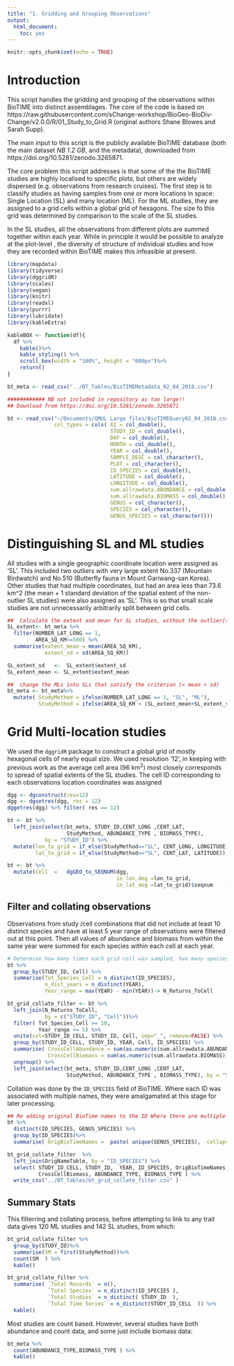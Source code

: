 ```yaml
---
title: "1. Gridding and Grouping Observations"
output:
  html_document: 
    toc: yes
---
```



```r
knitr::opts_chunk$set(echo = TRUE)
```


# Introduction

This script handles the gridding and grouping of the observations within BioTIME into distinct assemblages. The core of the code is based on https://raw.githubusercontent.com/sChange-workshop/BioGeo-BioDiv-Change/v2.0.0/R/01_Study_to_Grid.R (original authors Shane Blowes and Sarah Supp).

The main input to this script is the publicly available BioTIME database (both the main dataset *NB 1.2 GB*, and the metadata), downloaded from https://doi.org/10.5281/zenodo.3265871. 

The core problem this script addresses is that some of the the BioTIME studies are highly localised to specific plots, but others are widely dispersed (e.g. observations from research cruises). The first step is to classify studies as having samples from one or more locations in space:	Single Location (SL) and	many location (ML). For the ML studies, they are assigned to a grid cells within a global grid of hexagons. The size fo this grid was determined by comparison to the scale of the SL studies. 

In the SL studies, all the observations from different plots are summed together within each year. While in principle it would be possible to analyze at the plot-level , the diversity of structure of individual studies and how they are recorded within BioTIME makes this infeasible at present. 


```r
library(mapdata)
library(tidyverse)
library(dggridR)
library(scales)
library(vegan)
library(knitr)
library(readxl)
library(purrr)
library(lubridate)
library(kableExtra)

kableBOX <- function(df){
  df %>%
    kable()%>%
    kable_styling() %>%
    scroll_box(width = "100%", height = "600px")%>%
    return()
}

bt_meta <- read_csv("../BT_Tables/BioTIMEMetadata_02_04_2018.csv")

############ NB not included in repository as too large!!
## Download from https://doi.org/10.5281/zenodo.3265871

bt <- read_csv("~/Documents/QMUL Large files/BioTIMEQuery02_04_2018.csv",   
               col_types = cols( X1 = col_double(),
                                 STUDY_ID = col_double(),
                                 DAY = col_double(),
                                 MONTH = col_double(),
                                 YEAR = col_double(),
                                 SAMPLE_DESC = col_character(),
                                 PLOT = col_character(),
                                 ID_SPECIES = col_double(),
                                 LATITUDE = col_double(),
                                 LONGITUDE = col_double(),
                                 sum.allrawdata.ABUNDANCE = col_double(),
                                 sum.allrawdata.BIOMASS = col_double(),
                                 GENUS = col_character(),
                                 SPECIES = col_character(),
                                 GENUS_SPECIES = col_character()))
```

# Distinguishing SL and ML studies 

All studies with a single geographic coordinate location were assigned as 'SL'. This included two outliers with very large extent No.337 (Mountain Birdwatch) and No.510 (Butterfly fauna in Mount Gariwang-san Korea). Other studies that had multiple coordinates, but had an area less than 73.6 km^2 (the mean + 1 standard deviation of the spatial extent of the non-outlier SL studies) were also assigned as 'SL'. This is so that small scale studies are not unnecessarily arbitrarily split between grid cells.

```r
##  Calculate the extent and mean for SL studies, without the outlier[s]
SL_extent<- bt_meta %>% 
  filter(NUMBER_LAT_LONG == 1,
         AREA_SQ_KM<=500) %>% 
  summarise(extent_mean = mean(AREA_SQ_KM),    
            extent_sd = sd(AREA_SQ_KM))

SL_extent_sd   <-  SL_extent$extent_sd
SL_extent_mean <- SL_extent$extent_mean

##	change the MLs into SLs that satisfy the criterion (< mean + sd)
bt_meta <- bt_meta%>%
  mutate( StudyMethod = ifelse(NUMBER_LAT_LONG == 1, "SL", "ML"),
          StudyMethod = ifelse(AREA_SQ_KM < (SL_extent_mean+SL_extent_sd), "SL", StudyMethod)       )

```


# Grid Multi-location studies

We used the `dggridR` package to construct a global grid of mostly hexagonal cells of nearly equal size. We used resolution '12', in keeping with previous work as the average cell area (96 km$^2$) most closely corresponds to spread of spatial extents of the SL studies. The cell ID corresponding to each observations location coordinates was assigned

```r
dgg <- dgconstruct(res=12)
dgg <- dgsetres(dgg, res = 12)
dggetres(dgg) %>% filter( res == 12)
```

```r
bt <- bt %>% 
  left_join(select(bt_meta, STUDY_ID,CENT_LONG ,CENT_LAT,
                   StudyMethod, ABUNDANCE_TYPE , BIOMASS_TYPE),
            by = "STUDY_ID") %>%
  mutate(lon_to_grid = if_else(StudyMethod=="SL", CENT_LONG, LONGITUDE),
         lat_to_grid = if_else(StudyMethod=="SL", CENT_LAT, LATITUDE))

bt <- bt %>% 
  mutate(Cell  =   dgGEO_to_SEQNUM(dgg,
                                   in_lon_deg =lon_to_grid,
                                   in_lat_deg =lat_to_grid)$seqnum    )

```

## Filter and collating observations

Observations from study /cell combinations that did not include at least 10 distinct species and have at least 5 year range of observations were filtered out at this point. Then all values of abundance and biomass from within the same year were summed for each species within each cell at each year. 

```r

# Determine how many times each grid cell was sampled, hwo many species seen and total year range
bt %>%
  group_by(STUDY_ID, Cell) %>% 
  summarise(Tot_Species_Cell = n_distinct(ID_SPECIES),
            n_dist_years = n_distinct(YEAR),
            Year_range = max(YEAR) - min(YEAR))-> N_Returns_ToCell

bt_grid_collate_filter <- bt %>%
  left_join(N_Returns_ToCell,
            by = c("STUDY_ID", "Cell"))%>%
  filter( Tot_Species_Cell >= 10,
          Year_range >= 5) %>%                                       
  unite(col=STUDY_ID_CELL, STUDY_ID, Cell, sep="_", remove=FALSE) %>%
  group_by(STUDY_ID_CELL, STUDY_ID, YEAR, Cell, ID_SPECIES) %>%
  summarise( CrossCellAbundance = sum(as.numeric(sum.allrawdata.ABUNDANCE ), na.rm=TRUE),
             CrossCellBiomass = sum(as.numeric(sum.allrawdata.BIOMASS), na.rm=TRUE)) %>% 
  ungroup() %>%
  left_join(select(bt_meta, STUDY_ID,CENT_LONG ,CENT_LAT,
                   StudyMethod, ABUNDANCE_TYPE , BIOMASS_TYPE), by = "STUDY_ID") 

```

Collation was done by the `ID_SPECIES` field of BioTIME. Where each ID was associated with multiple names, they were amalgamated at this stage for later processing. 

```r
## Re adding original BioTime names to the ID Where there are multiple names, separating here with a slash
bt %>%
  distinct(ID_SPECIES, GENUS_SPECIES) %>%
  group_by(ID_SPECIES)%>%
  summarise( OrigBioTimeNames =  paste( unique(GENUS_SPECIES),  collapse = " / " )) -> OrigNameTable

bt_grid_collate_filter  %>%
  left_join(OrigNameTable, by = "ID_SPECIES") %>%
  select( STUDY_ID_CELL, STUDY_ID,  YEAR, ID_SPECIES, OrigBioTimeNames, CrossCellAbundance,
          CrossCellBiomass, ABUNDANCE_TYPE, BIOMASS_TYPE ) %>%
  write_csv("../BT_Tables/bt_grid_collate_filter.csv" )

```

## Summary Stats

This filterring and collating process, before attempting to link to any trait data gives 120 ML studies and 142 SL studies, from which:

```r
bt_grid_collate_filter %>%
  group_by(STUDY_ID)%>%
  summarise(SM = first(StudyMethod))%>%
  count(SM  ) %>% 
  kable()

bt_grid_collate_filter %>%
  summarise( `Total Records` = n(),
             `Total Species` = n_distinct(ID_SPECIES ), 
             `Total Studies` = n_distinct( STUDY_ID  ), 
             `Total Time Series` = n_distinct(STUDY_ID_CELL  )) %>%
  kable()
```


Most studies are count based. However, several studies have both abundance and count data, and some just include biomass data: 

```r
bt_meta %>%
  count(ABUNDANCE_TYPE,BIOMASS_TYPE ) %>%
  kable()

```
